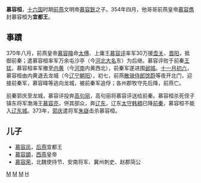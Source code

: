'''慕容桓'''，[[十六国|十六国]]时期[[前燕|前燕]]文明帝[[慕容皝|慕容皝]]之子。354年四月，他哥哥前燕皇帝[[慕容儁|慕容儁]]封慕容桓为'''宜都王'''。

==事蹟==
370年八月，前燕皇帝[[慕容暐|慕容暐]]命[[太傅|太傅]]、上庸王[[慕容评|慕容评]]率军30万援[[壶关|壶关]]、[[晋阳|晋阳]]，抵御前秦；遣慕容桓率军万余屯沙亭（今[[河北|河北]][[大名县|大名]]东）为后继。慕容评败于前秦[[王猛|王猛]]，慕容桓率军撤至[[内黄|内黄]]（今[[河南|河南]]内黄西北），前秦军遂进围[[邺城|邺城]]。[[十一月初六|十一月初六]]，慕容桓由内黄退去龙城（今[[辽宁|辽宁]][[朝阳市|朝阳]]），初七，前燕[[散骑侍郎|散骑侍郎]][[馀蔚|馀蔚]]等夜开北门，迎接前秦军，慕容暐等逃向龙城，被前秦军追俘；各州郡牧守先后降，前燕亡。

前秦郭庆至龙城，慕容评投奔[[高句丽|高句丽]]，高句丽将慕容评送给前秦。慕容桓杀死侄子镇东将军渤海王[[慕容亮_(前燕)|慕容亮]]，併其部众，奔[[辽东|辽东]]，辽东[[太守|太守]][[韩稠|韩稠]]已降[[前秦|前秦]]，慕容桓不能入[[辽东城|辽东城]]。373年，[[郭庆|郭庆]]遣将军[[朱嶷|朱嶷]]击杀慕容桓。

==儿子==
*[[慕容凤|慕容凤]]，[[后燕|后燕]]宜都王
*[[慕容顗|慕容顗]]，[[西燕|西燕]]皇帝
*[[慕容荣|慕容荣]]，北魏使持节、安南将军、冀州刺史、赵郡简公

[[category:五胡十六国军事人物|M]]
[[category:前燕官员|M]]
[[category:鲜卑人|M]]
[[category:慕容姓|H]]